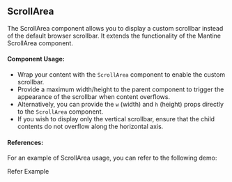 
<Meta title="UI-Kit/ScrollArea/Overview" />

## **ScrollArea**

The ScrollArea component allows you to display a custom scrollbar instead of the default browser scrollbar. It extends the functionality of the Mantine ScrollArea component.

#### **Component Usage**:

- Wrap your content with the `ScrollArea` component to enable the custom scrollbar.
- Provide a maximum width/height to the parent component to trigger the appearance of the scrollbar when content overflows.
- Alternatively, you can provide the `w` (width) and `h` (height) props directly to the `ScrollArea` component.
- If you wish to display only the vertical scrollbar, ensure that the child contents do not overflow along the horizontal axis.

#### **References**:

For an example of ScrollArea usage, you can refer to the following demo:

<LinkTo kind="ui-kit-scrollarea--demo" className="!text-primaryColor">
  Refer Example
</LinkTo>
